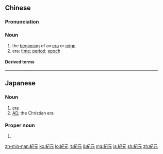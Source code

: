 {{also|纪元}}
==Chinese==
{{zh-forms|s=纪元}}

===Pronunciation===
{{zh-pron
|m=jìyuán
|c=gei2 jyun4
|cat=n
}}

===Noun===
{{zh-noun}}

# the [[beginning]] of an [[era]] or [[reign]]
# era; [[time]]; [[period]]; [[epoch]]

====Derived terms====
{{zh-der|新紀元:﻿xīnjìyuán}}

----

==Japanese==
{{ja-kanjitab|き|げん|yomi=o}}

===Noun===
{{ja-noun|きげん}}

# [[era]]
# [[AD]], the Christian era

{{ja-kanjitab|のり|もと|yomi=k}}

===Proper noun===
{{ja-pos|proper|のりもと}}

# {{given name|male|lang=ja|sort=のりもと}}

[[zh-min-nan:紀元]]
[[ko:紀元]]
[[lo:紀元]]
[[lt:紀元]]
[[li:紀元]]
[[mg:紀元]]
[[ja:紀元]]
[[sh:紀元]]
[[zh:紀元]]